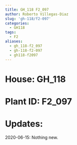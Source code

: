 ```yaml
---
title: GH_118 F2_097
author: Roberto Villegas-Diaz
slug: 'gh-118/f2-097'
categories:
  - GH118
tags:
  - F2
aliases:
  - gh_118-f2_097
  - gh-118-f2-097
  - gh118-f2097
---
```


# **House**: GH_118
# **Plant ID**: F2_097
# **Updates**: 
2020-06-15: Nothing new.
